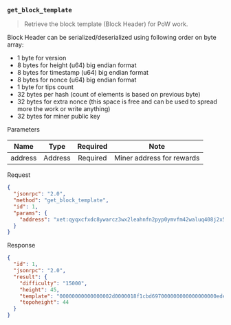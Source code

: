 ### `get_block_template`

> Retrieve the block template (Block Header) for PoW work.

Block Header can be serialized/deserialized using following order on byte array:
- 1 byte for version
- 8 bytes for height (u64) big endian format
- 8 bytes for timestamp (u64) big endian format
- 8 bytes for nonce (u64) big endian format
- 1 byte for tips count
- 32 bytes per hash (count of elements is based on previous byte)
- 32 bytes for extra nonce (this space is free and can be used to spread more the work or write anything)
- 32 bytes for miner public key

Parameters

|   Name  |   Type  | Required |            Note           |
|:-------:|:-------:|:--------:|:-------------------------:|
| address | Address | Required | Miner address for rewards |

Request

```json
{
  "jsonrpc": "2.0",
  "method": "get_block_template",
  "id": 1,
  "params": {
    "address": "xet:qyqxcfxdc8ywarcz3wx2leahnfn2pyp0ymvfm42waluq408j2x5680g05xfx5"
  }
}
```

Response

```json
{
  "id": 1,
  "jsonrpc": "2.0",
  "result": {
    "difficulty": "15000",
    "height": 45,
    "template": "00000000000000002d0000018f1cbd697000000000000000000eded85557e887b45989a727b6786e1bd250de65042d9381822fa73d01d2c4ff01d3a0154853dbb01dc28c9102e9d94bea355b8ee0d82c3e078ac80841445e86520000d67ad13934337b85c34985491c437386c95de0d97017131088724cfbedebdc55",
    "topoheight": 44
  }
}
```